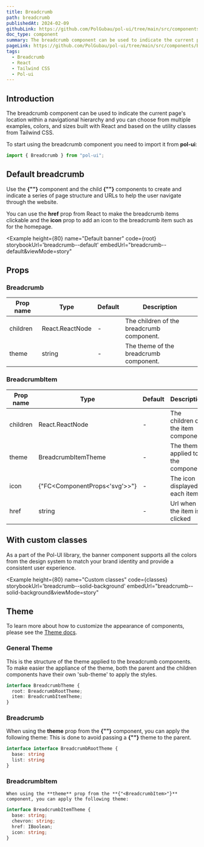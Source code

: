 ```yaml
---
title: Breadcrumb
path: breadcrumb
publishedAt: 2024-02-09
githubLink: https://github.com/PolGubau/pol-ui/tree/main/src/components/Breadcrumb
doc_type: component
summary: The breadcrumb component can be used to indicate the current page's location within a navigational hierarchy and you can choose from multiple examples, colors, and sizes built with React and based on the utility classes from Tailwind CSS.
pageLink: https://github.com/PolGubau/pol-ui/tree/main/src/components/Breadcrumb
tags:
  - Breadcrumb
  - React
  - Tailwind CSS
  - Pol-ui
---
```




## Introduction

The breadcrumb component can be used to indicate the current page's location within a navigational hierarchy and you can choose from multiple examples, colors, and sizes built with React and based on the utility classes from Tailwind CSS.

To start using the breadcrumb component you need to import it from **pol-ui**:

```jsx
import { Breadcrumb } from "pol-ui";
```

## Default breadcrumb

Use the **{"<Breadcrumb>"}** component and the child **{"<BreadcrumbItem>"}** components to create and indicate a series of page structure and URLs to help the user navigate through the website.

You can use the **href** prop from React to make the breadcrumb items clickable and the **icon** prop to add an icon to the breadcrumb item such as for the homepage.

 <Example
  height={80}
name="Default banner"
code={root}
storybookUrl='breadcrumb--default'
embedUrl="breadcrumb--default&viewMode=story"

>

  <RootCode />
</Example>

## Props

### Breadcrumb

| Prop name | Type            | Default | Description                               |
| --------- | --------------- | ------- | ----------------------------------------- |
| children  | React.ReactNode | -       | The children of the breadcrumb component. |
| theme     | string          | -       | The theme of the breadcrumb component.    |

### BreadcrumbItem

| Prop name | Type                          | Default | Description                         |
| --------- | ----------------------------- | ------- | ----------------------------------- |
| children  | React.ReactNode               | -       | The children of the item component. |
| theme     | BreadcrumbItemTheme           | -       | The theme applied to the component  |
| icon      | {"FC<ComponentProps<'svg'>>"} | -       | The icon displayed in each item     |
| href      | string                        | -       | Url when the item is clicked        |

## With custom classes

As a part of the Pol-UI library, the banner component supports all the colors from the design system to match your brand identity and provide a consistent user experience.

<Example
  height={80}
name="Custom classes"
code={classes}
storybookUrl='breadcrumb--solid-background'
embedUrl="breadcrumb--solid-background&viewMode=story"

>

  <ClassesCode />
</Example>

## Theme

To learn more about how to customize the appearance of components, please see the [Theme docs](/docs/theming).

### General Theme

This is the structure of the theme applied to the breadcrumb components.
To make easier the appliance of the theme, both the parent and the children components have their own 'sub-theme' to apply the styles.

```ts
interface BreadcrumbTheme {
  root: BreadcrumbRootTheme;
  item: BreadcrumbItemTheme;
}
```

### Breadcrumb

When using the **theme** prop from the **{"<Breadcrumb>"}** component, you can apply the following theme:
This is done to avoid passing a **{"<BreadcrumbItem>"}** theme to the parent.

```ts
interface interface BreadcrumbRootTheme {
  base: string
  list: string
}
```

### BreadcrumbItem

    When using the **theme** prop from the **{"<BreadcrumbItem>"}** component, you can apply the following theme:

```ts
interface BreadcrumbItemTheme {
  base: string;
  chevron: string;
  href: IBoolean;
  icon: string;
}
```
